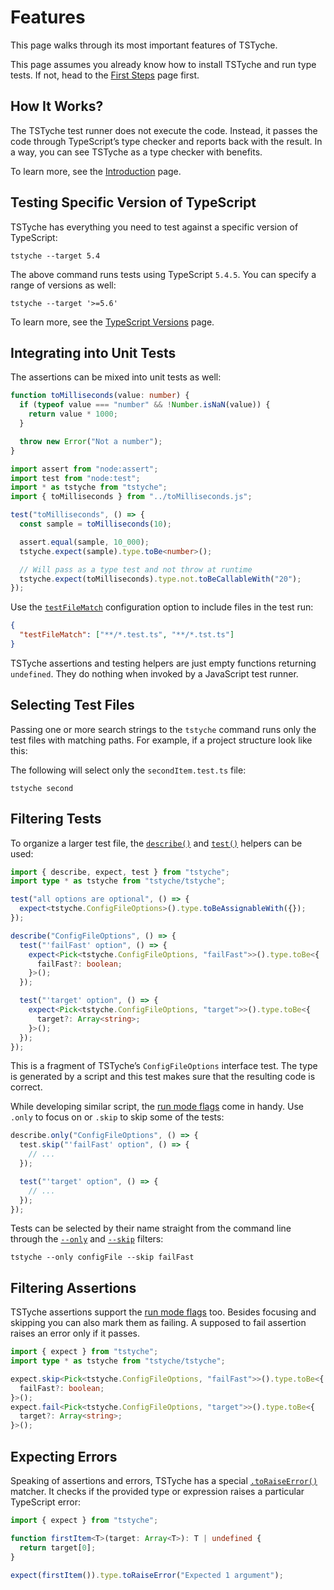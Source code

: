 
# Features

This page walks through its most important features of TSTyche.

<Note>

This page assumes you already know how to install TSTyche and run type tests. If not, head to the [First Steps](./first-steps.mdx) page first.

</Note>

## How It Works?

The TSTyche test runner does not execute the code. Instead, it passes the code through TypeScript’s type checker and reports back with the result. In a way, you can see TSTyche as a type checker with benefits.

To learn more, see the [Introduction](./introduction.mdx) page.

## Testing Specific Version of TypeScript

TSTyche has everything you need to test against a specific version of TypeScript:

```shell
tstyche --target 5.4
```

The above command runs tests using TypeScript `5.4.5`. You can specify a range of versions as well:

```shell
tstyche --target '>=5.6'
```

To learn more, see the [TypeScript Versions](../guides/typescript-versions.mdx) page.

## Integrating into Unit Tests

The assertions can be mixed into unit tests as well:

```ts filename="./src/toMilliseconds.ts"
function toMilliseconds(value: number) {
  if (typeof value === "number" && !Number.isNaN(value)) {
    return value * 1000;
  }

  throw new Error("Not a number");
}
```

```ts filename="./src/__tests__/toMilliseconds.test.ts"
import assert from "node:assert";
import test from "node:test";
import * as tstyche from "tstyche";
import { toMilliseconds } from "../toMilliseconds.js";

test("toMilliseconds", () => {
  const sample = toMilliseconds(10);

  assert.equal(sample, 10_000);
  tstyche.expect(sample).type.toBe<number>();

  // Will pass as a type test and not throw at runtime
  tstyche.expect(toMilliseconds).type.not.toBeCallableWith("20");
});
```

Use the [`testFileMatch`](../reference/config-file.mdx#test-file-match) configuration option to include files in the test run:

```json filename="./tstyche.config.json"
{
  "testFileMatch": ["**/*.test.ts", "**/*.tst.ts"]
}
```

<Note>

TSTyche assertions and testing helpers are just empty functions returning `undefined`. They do nothing when invoked by a JavaScript test runner.

</Note>

## Selecting Test Files

Passing one or more search strings to the `tstyche` command runs only the test files with matching paths. For example, if a project structure look like this:

<FileTree>
  <FileTree.Folder name="src" defaultOpen>
    <FileTree.Folder name="__tests__" defaultOpen>
      <FileTree.File name="lastItem.test.ts" />
      <FileTree.File name="secondItem.test.ts" />
    </FileTree.Folder>
    <FileTree.File name="lastItem.ts" />
    <FileTree.File name="secondItem.ts" />
  </FileTree.Folder>
</FileTree>

The following will select only the `secondItem.test.ts` file:

```shell
tstyche second
```

## Filtering Tests

To organize a larger test file, the [`describe()`](../reference/testing-api.mdx#describe) and [`test()`](../reference/testing-api.mdx#test) helpers can be used:

```ts
import { describe, expect, test } from "tstyche";
import type * as tstyche from "tstyche/tstyche";

test("all options are optional", () => {
  expect<tstyche.ConfigFileOptions>().type.toBeAssignableWith({});
});

describe("ConfigFileOptions", () => {
  test("'failFast' option", () => {
    expect<Pick<tstyche.ConfigFileOptions, "failFast">>().type.toBe<{
      failFast?: boolean;
    }>();
  });

  test("'target' option", () => {
    expect<Pick<tstyche.ConfigFileOptions, "target">>().type.toBe<{
      target?: Array<string>;
    }>();
  });
});
```

This is a fragment of TSTyche’s `ConfigFileOptions` interface test. The type is generated by a script and this test makes sure that the resulting code is correct.

While developing similar script, the [run mode flags](../reference/testing-api.mdx#run-mode-flags) come in handy. Use `.only` to focus on or `.skip` to skip some of the tests:

```ts
describe.only("ConfigFileOptions", () => {
  test.skip("'failFast' option", () => {
    // ...
  });

  test("'target' option", () => {
    // ...
  });
});
```

Tests can be selected by their name straight from the command line through the [`--only`](../reference/command-line.mdx#only) and [`--skip`](../reference/command-line.mdx#skip) filters:

```shell
tstyche --only configFile --skip failFast
```

## Filtering Assertions

TSTyche assertions support the [run mode flags](../reference/expect-api.mdx#run-mode-flags) too. Besides focusing and skipping you can also mark them as failing. A supposed to fail assertion raises an error only if it passes.

```ts
import { expect } from "tstyche";
import type * as tstyche from "tstyche/tstyche";

expect.skip<Pick<tstyche.ConfigFileOptions, "failFast">>().type.toBe<{
  failFast?: boolean;
}>();
expect.fail<Pick<tstyche.ConfigFileOptions, "target">>().type.toBe<{
  target?: Array<string>;
}>();
```

## Expecting Errors

Speaking of assertions and errors, TSTyche has a special [`.toRaiseError()`](../reference/expect-api.mdx#to-raise-error) matcher. It checks if the provided type or expression raises a particular TypeScript error:

```ts
import { expect } from "tstyche";

function firstItem<T>(target: Array<T>): T | undefined {
  return target[0];
}

expect(firstItem()).type.toRaiseError("Expected 1 argument");
```
